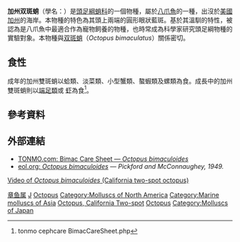 {{Speciesbox
| image = CaliforniaTwoSpotOctopus2.jpg
| image_caption = 未成熟的加州双斑蛸
| image2 = CaliforniaTwoSpotOctopus1.jpg
| image2_caption = 在[[美國|美國]][[加州|加州]][[聖莫尼卡碼頭水族館|聖莫尼卡碼頭水族館]]展出之加州双斑蛸
| genus = Octopus
| subgenus = Octopus
| species = bimaculoides
| binomial_authority = {{tsl|en|G. E. Pickford|Pickford}} & {{tsl|en|B. H. McConnaughey|McConnaughey}}, 1949
}}
'''加州双斑蛸'''（學名：'''''{{lang|la|Octopus bimaculoides}}'''''）是[[頭足綱|頭足綱]][[蛸科|蛸科]]的一個物種，屬於[[八爪魚|八爪魚]]的一種，出沒於[[美國|美國]][[加州|加州]]的海岸。本物種的特色為其頭上兩端的圓形眼狀藍斑。基於其溫馴的特性，被認為是八爪魚中最適合作為寵物飼養的物種，也時常成為科學家研究頭足綱物種的實驗對象。本物種與[[双斑蛸|双斑蛸]]（''Octopus bimaculatus''）關係密切。

==食性==
成年的加州雙斑蛸以蛤類、淡菜類、小型蟹類、螯蝦類及螺類為食。成長中的加州雙斑蛸則以[[端足類|端足類]]或{{tsl|en|mysid|}} [[虾|虾]]為食<ref>tonmo cephcare BimacCareSheet.php</ref>。

==參考資料==
{{Reflist}}

==外部連結==
{{CephBase Species|508}}
*[http://www.tonmo.com/cephcare/BimacCareSheet.php TONMO.com: Bimac Care Sheet — ''Octopus bimaculoides'']{{Wayback|url=http://www.tonmo.com/cephcare/BimacCareSheet.php |date=20120208014833 }}
*[http://www.eol.org/pages/492290 eol.org: ''Octopus bimaculoides'']{{Wayback|url=http://www.eol.org/pages/492290 |date=20110723145621 }} — ''Pickford and McConnaughey, 1949.''
[https://vimeo.com/55454085 Video of ''Octopus bimaculoides'' (California two-spot octopus)]{{Wayback|url=https://vimeo.com/55454085 |date=20150525080008 }}

{{Taxonbar}}
[[Category:章鱼属|章鱼属]]
[[Category:1949年描述的动物|J]]
[[Category:Molluscs_of_the_Pacific_Ocean|Octopus]]
[[Category:Molluscs_of_North_America|Category:Molluscs of North America]]
[[Category:Marine_molluscs_of_Asia|Category:Marine molluscs of Asia]]
[[Category:Western_North_American_coastal_fauna|Octopus, California Two-spot]]
[[Category:Fauna_of_California|Octopus]]
[[Category:Molluscs_of_Japan|Category:Molluscs of Japan]]